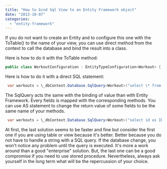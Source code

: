 ```yaml
---
title: "How to bind Sql View to an Entity Framework object"
date: "2013-10-07"
categories: 
  - "entity-framework"
---
```


If you do not want to create an Entity and to configure this one with the ToTable() to the name of your view, you can use direct method from the context to call the database and bind the result into a class.

Here is how to do it with the ToTable method:

```csharp
public class WorkoutConfiguration : EntityTypeConfiguration<Workout> { public WorkoutConfiguration() { base.ToTable("dbo", "ViewNameHere"); base.HasMany(d => d.Sessions) .WithRequired(d=>d.Workout) .WillCascadeOnDelete(true); } } 
```

Here is how to do it with a direct SQL statement:


```csharp
 var workouts = \_dbContext.Database.SqlQuery<Workout>("select \* from dbo.Workout") 
```

The SqlQuery acts the same with the binding of value than with Entity Framework. Every fields is mapped with the corresponding methods. You can use AS statement to change the return value of some fields to be the same name of your methods.


```csharp
 var workouts = \_dbContext.Database.SqlQuery<Workout>("select id as ID, name as nameFR from dbo.Workout") 
```

At first, the last solution seems to be faster and fine but consider the first one if you are using table or view because it's better. Better because you do not have to handle a string with a SQL query. If the database change, you won't notice any problem until the query is executed. It's more a work around than a good "enterprise" solution. But, the last one can be a good compromise if you need to use stored procedure. Nevertheless, always ask yourself in the long term what will be the repercussion of your choice.
